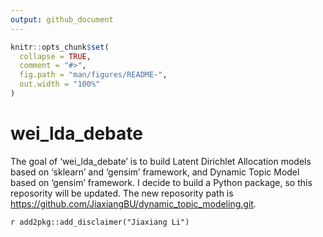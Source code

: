 ```yaml
---
output: github_document
---
```


<!-- README.md is generated from README.Rmd. Please edit that file -->

```r
knitr::opts_chunk$set(
  collapse = TRUE,
  comment = "#>",
  fig.path = "man/figures/README-",
  out.width = "100%"
)
```

# wei_lda_debate

<!-- badges: start -->
<!-- badges: end -->

The goal of 'wei_lda_debate' is to build Latent Dirichlet Allocation models based on 'sklearn' and 'gensim' framework, and Dynamic Topic Model based on 'gensim' framework.
I decide to build a Python package, so this reposority will be updated.
The new reposority path is <https://github.com/JiaxiangBU/dynamic_topic_modeling.git>.

`r add2pkg::add_disclaimer("Jiaxiang Li")`

